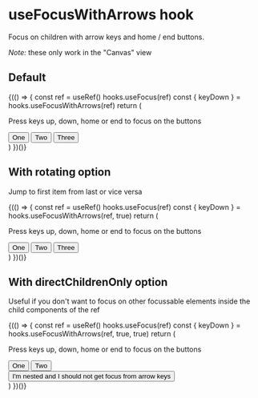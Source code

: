 
<Meta
  title="Utils/useFocusWithArrows hook"
  component={hooks.useFocusWithArrows}
/>

# useFocusWithArrows hook

Focus on children with arrow keys and home / end buttons.

_Note:_ these only work in the "Canvas" view

## Default

<Preview>
  <Story name="Default">
    <React.Fragment>
      {(() => {
        const ref = useRef()
        hooks.useFocus(ref)
        const { keyDown } = hooks.useFocusWithArrows(ref)
        return (
          <div
            role="button"
            tabIndex={-1}
            onKeyDown={keyDown}
            ref={ref}
            style={{ display: 'flex', flexDirection: 'column', width: '200px' }}
          >
            <p>Press keys up, down, home or end to focus on the buttons</p>
            <Button>One</Button>
            <Button>Two</Button>
            <Button>Three</Button>
          </div>
        )
      })()}
    </React.Fragment>
  </Story>
</Preview>

## With rotating option

Jump to first item from last or vice versa

<Preview>
  <Story name="With rotating option">
    <React.Fragment>
      {(() => {
        const ref = useRef()
        hooks.useFocus(ref)
        const { keyDown } = hooks.useFocusWithArrows(ref, true)
        return (
          <div
            role="button"
            tabIndex={-1}
            onKeyDown={keyDown}
            ref={ref}
            style={{ display: 'flex', flexDirection: 'column', width: '200px' }}
          >
            <p>Press keys up, down, home or end to focus on the buttons</p>
            <Button>One</Button>
            <Button>Two</Button>
            <Button>Three</Button>
          </div>
        )
      })()}
    </React.Fragment>
  </Story>
</Preview>

## With directChildrenOnly option

Useful if you don't want to focus on other focussable elements inside the child components of the ref

<Preview>
  <Story name="With directChildrenOnly option">
    <React.Fragment>
      {(() => {
        const ref = useRef()
        hooks.useFocus(ref)
        const { keyDown } = hooks.useFocusWithArrows(ref, true, true)
        return (
          <div
            role="button"
            tabIndex={-1}
            onKeyDown={keyDown}
            ref={ref}
            style={{ display: 'flex', flexDirection: 'column', width: '200px' }}
          >
            <p>Press keys up, down, home or end to focus on the buttons</p>
            <Button>One</Button>
            <Button>Two</Button>
            <div>
              <Button>
                I&apos;m nested and I should not get focus from arrow keys
              </Button>
            </div>
          </div>
        )
      })()}
    </React.Fragment>
  </Story>
</Preview>

